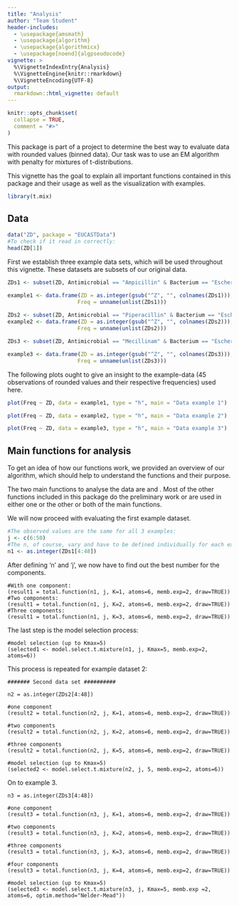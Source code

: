 ---
title: "Analysis"
author: "Team Student"
header-includes:
  - \usepackage{amsmath}
  - \usepackage{algorithm}
  - \usepackage{algorithmicx}
  - \usepackage[noend]{algpseudocode}
vignette: >
  %\VignetteIndexEntry{Analysis}
  %\VignetteEngine{knitr::rmarkdown}
  %\VignetteEncoding{UTF-8}
output:
  rmarkdown::html_vignette: default
---

```{r, include = FALSE}
knitr::opts_chunk$set(
  collapse = TRUE,
  comment = "#>"
)
```

This package is part of a project to determine the best way to evaluate data with rounded values (binned data).  Our task was to use an EM algorithm with penalty for mixtures of t-distributions.

This vignette has the goal to explain all important functions contained in this package and their usage as well as the visualization with examples.
```{r setup}
library(t.mix)
```
## Data

```{r}
data("ZD", package = "EUCASTData")
#To check if it read in correctly:
head(ZD[1])
```

First we establish three example data sets, which will be used throughout this vignette. These datasets are subsets of our original data.
```{r}
ZDs1 <- subset(ZD, Antimicrobial == "Ampicillin" & Bacterium == "Escherichia coli")

example1 <- data.frame(ZD = as.integer(gsub("^Z", "", colnames(ZDs1))),
                      Freq = unname(unlist(ZDs1)))
                      
ZDs2 <- subset(ZD, Antimicrobial == "Piperacillin" & Bacterium == "Escherichia coli")
example2 <- data.frame(ZD = as.integer(gsub("^Z", "", colnames(ZDs2))),
                      Freq = unname(unlist(ZDs2)))

ZDs3 <- subset(ZD, Antimicrobial == "Mecillinam" & Bacterium == "Escherichia coli")

example3 <- data.frame(ZD = as.integer(gsub("^Z", "", colnames(ZDs3))),
                      Freq = unname(unlist(ZDs3)))
```

The following plots ought to give an insight to the example-data (45 observations of rounded values and their respective frequencies) used here.

```{r}
plot(Freq ~ ZD, data = example1, type = "h", main = "Data example 1")

plot(Freq ~ ZD, data = example2, type = "h", main = "Data example 2")

plot(Freq ~ ZD, data = example3, type = "h", main = "Data example 3")
```

## Main functions for analysis
To get an idea of how our functions work, we provided an overview of our algorithm, which should help to understand the functions and their purpose.

\begin{algorithm}[H]
\caption{EM Algorithm for mixtures of t's with binned data (grouped)}\label{euclid}
\begin{algorithmic}[1]
\Procedure{}{}
\State Calculate starting values $\pi_k^{(0)}, \mu_k^{(0)}, \sigma_k^{(0)}, \nu_k^{(0)}$, \; $k=1, ..., K$
		\State Set $\alpha_0$, $\beta_0$
		
		
		\Repeat
		\State $\tau_{k, j1}^{(i)} = \frac{\pi_k^{(i)} f_{\tilde Y}(j|\mu_k^{(i)}, \sigma_k^{(i)},\nu_k^{(i)})}{\sum \limits_{c=1}^K \pi_c^{(i)} f_{\tilde Y}(j|\mu_c^{(i)}, \sigma_c^{(i)}, \nu_c^{(i)})}$ for $k=1, ..., K$, $j = 1, ..., J$
		\State $\pi_k^{(i+1)} \gets\frac{1}{\tilde N} \sum\limits_{j=1}^{J}  n_j \tau_{k, j1}^{(i)} \qquad \text{for } k=1, ..., K$
		
		\State $(\mu_k^{(i+1)}, \sigma_k^{(i+1)}, \nu_k^{(i+1)}) \gets \arg \max Q_2(\mu,\; \sigma, \; \nu;\;\Theta^{(i)}) + \newline Q_3(\sigma; \; \alpha_0, \beta_0) $ for $k=1, ..., K$
		\Until{convergence criterion is fulfilled}
		\State \Return $\Theta^{(i+1)}$
		
		\EndProcedure
	\end{algorithmic}
\end{algorithm}

The two main functions to analyse the data are \textbf{total.function} and \textbf{model.select.t.mixture}. Most of the other functions included in this package do the preliminary work or are used in either one or the other or both of the main functions.

We will now proceed with evaluating the first example dataset.

```{r}
#The observed values are the same for all 3 examples:
j <- c(6:50)
#The n, of course, vary and have to be defined individually for each example.
n1 <- as.integer(ZDs1[4:48])
```

After defining 'n' and 'j', we now have to find out the best number for the components.

```
#With one component:
(result1 = total.function(n1, j, K=1, atoms=6, memb.exp=2, draw=TRUE))
#Two components:
(result1 = total.function(n1, j, K=2, atoms=6, memb.exp=2, draw=TRUE))
#Three components:
(result1 = total.function(n1, j, K=3, atoms=6, memb.exp=2, draw=TRUE))
```

The last step is the model selection process:

```
#model selection (up to Kmax=5)
(selected1 <- model.select.t.mixture(n1, j, Kmax=5, memb.exp=2, atoms=6))
```

This process is repeated for example dataset 2:

```
####### Second data set ##########

n2 = as.integer(ZDs2[4:48])

#one component
(result2 = total.function(n2, j, K=1, atoms=6, memb.exp=2, draw=TRUE))

#two components
(result2 = total.function(n2, j, K=2, atoms=6, memb.exp=2, draw=TRUE))

#three components
(result2 = total.function(n2, j, K=5, atoms=6, memb.exp=2, draw=TRUE))

#model selection (up to Kmax=5)
(selected2 <- model.select.t.mixture(n2, j, 5, memb.exp=2, atoms=6))
```

On to example 3.

```
n3 = as.integer(ZDs3[4:48])

#one component
(result3 = total.function(n3, j, K=1, atoms=6, memb.exp=2, draw=TRUE))

#two components
(result3 = total.function(n3, j, K=2, atoms=6, memb.exp=2, draw=TRUE))

#three components
(result3 = total.function(n3, j, K=3, atoms=6, memb.exp=2, draw=TRUE))

#four components
(result3 = total.function(n3, j, K=4, atoms=6, memb.exp=2, draw=TRUE))

#model selection (up to Kmax=5)
(selected3 <- model.select.t.mixture(n3, j, Kmax=5, memb.exp =2, atoms=6, optim.method="Nelder-Mead"))
```





